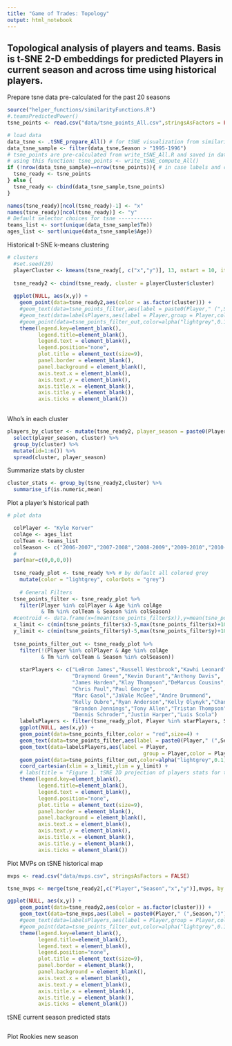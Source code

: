 ```yaml
---
title: "Game of Trades: Topology"
output: html_notebook
---
```


## Topological analysis of players and teams. Basis is t-SNE 2-D embeddings for predicted Players in current season and across time using historical players. 

Prepare tsne data pre-calculated for the past 20 seasons
```r
source("helper_functions/similarityFunctions.R")
#.teamsPredictedPower() 
tsne_points <- read.csv("data/tsne_points_All.csv",stringsAsFactors = FALSE)

# load data
data_tsne <- .tSNE_prepare_All() # for tSNE visualization from similarityFunctions.R
data_tsne_sample <- filter(data_tsne,Season > "1995-1996")
# tsne_points are pre-calculated from write_tSNE_All.R and saved in data/ directory
# using this function: tsne_points <- write_tSNE_compute_All()
if (!nrow(data_tsne_sample)==nrow(tsne_points)){ # in case labels and coordinates have different sizes
  tsne_ready <- tsne_points
} else {
  tsne_ready <- cbind(data_tsne_sample,tsne_points)
}

names(tsne_ready)[ncol(tsne_ready)-1] <- "x"
names(tsne_ready)[ncol(tsne_ready)] <- "y"
# Default selector choices for tsne -----------
teams_list <- sort(unique(data_tsne_sample$Tm))
ages_list <- sort(unique(data_tsne_sample$Age))

```

Historical t-SNE k-means clustering
```r
# clusters
  #set.seed(20)
  playerCluster <- kmeans(tsne_ready[, c("x","y")], 13, nstart = 10, iter.max = 20)
  
  tsne_ready2 <- cbind(tsne_ready, cluster = playerCluster$cluster)
  
  ggplot(NULL, aes(x,y)) +  
    geom_point(data=tsne_ready2,aes(color = as.factor(cluster))) +
    #geom_text(data=tsne_points_filter,aes(label = paste0(Player," (",Season,")")),size=3) +
    #geom_text(data=labelsPlayers,aes(label = Player,group = Player,color = Player), size=3) +  
    #geom_point(data=tsne_points_filter_out,color=alpha("lightgrey",0.1)) +
    theme(legend.key=element_blank(),
          legend.title=element_blank(),
          legend.text = element_blank(),
          legend.position="none",
          plot.title = element_text(size=9),
          panel.border = element_blank(),
          panel.background = element_blank(),
          axis.text.x = element_blank(),
          axis.text.y = element_blank(),
          axis.title.x = element_blank(),
          axis.title.y = element_blank(),
          axis.ticks = element_blank())
  

```

Who's in each cluster
```r
players_by_cluster <- mutate(tsne_ready2, player_season = paste0(Player," (",Season,")")) %>%
  select(player_season, cluster) %>%
  group_by(cluster) %>%
  mutate(id=1:n()) %>% 
  spread(cluster, player_season)

```

Summarize stats by cluster
```r
cluster_stats <- group_by(tsne_ready2,cluster) %>%
  summarise_if(is.numeric,mean)

```

Plot a player's historical path
```r
# plot data

  colPlayer <- "Kyle Korver"
  colAge <- ages_list
  colTeam <- teams_list
  colSeason <- c("2006-2007","2007-2008","2008-2009","2009-2010","2010-2011","2011-2012","2012-2013","2013-2014","2014-2015","2015-2016","2016-2017")
  #
  par(mar=c(0,0,0,0))
    
  tsne_ready_plot <- tsne_ready %>% # by default all colored grey
    mutate(color = "lightgrey", colorDots = "grey")
   
    # General Filters
  tsne_points_filter <- tsne_ready_plot %>%
    filter(Player %in% colPlayer & Age %in% colAge
           & Tm %in% colTeam & Season %in% colSeason)
  #centroid <- data.frame(x=(mean(tsne_points_filter$x)),y=mean(tsne_points_filter$y))
  x_limit <- c(min(tsne_points_filter$x)-5,max(tsne_points_filter$x)+10) 
  y_limit <- c(min(tsne_points_filter$y)-5,max(tsne_points_filter$y)+10)
  
  tsne_points_filter_out <- tsne_ready_plot %>%
    filter(!(Player %in% colPlayer & Age %in% colAge
           & Tm %in% colTeam & Season %in% colSeason))
      
    starPlayers <- c("LeBron James","Russell Westbrook","Kawhi Leonard","Stephen Curry",
                     "Draymond Green","Kevin Durant","Anthony Davis",
                     "James Harden","Klay Thompson","DeMarcus Cousins",
                     "Chris Paul","Paul George",
                     "Marc Gasol","JaVale McGee","Andre Drummond",
                     "Kelly Oubre","Ryan Anderson","Kelly Olynyk","Channing Frye",
                     "Brandon Jennings","Tony Allen","Tristan Thompson","Ian Mahinmi",
                     "Dennis Schroder","Justin Harper","Luis Scola")
    labelsPlayers <- filter(tsne_ready_plot, Player %in% starPlayers, Season == "2016-2017")
    ggplot(NULL, aes(x,y)) +  
    geom_point(data=tsne_points_filter,color = "red",size=4) +
    geom_text(data=tsne_points_filter,aes(label = paste0(Player," (",Season,")")),size=3) +
    geom_text(data=labelsPlayers,aes(label = Player,
                                            group = Player,color = Player), size=3) +  
    geom_point(data=tsne_points_filter_out,color=alpha("lightgrey",0.1)) +
    coord_cartesian(xlim = x_limit,ylim = y_limit) +
    # labs(title = "Figure 1. tSNE 2D projection of players stats for the past 20 seasons. Highlighted players correspond to 2016-2017 season. \nVisually, Kyrie is moving away from star players towards a region of secondary stars/3-point shooters. The closest players to \nKyrie last season were C.J. McCollum and Bradley Beal, both sidekicks to Damian Lillard and John Wall respectively. This could \nexplain Kyrie’s move out of Cleveland and LeBron’s shadow in search of a protagonist role.", size=2) +
    theme(legend.key=element_blank(),
          legend.title=element_blank(),
          legend.text = element_blank(),
          legend.position="none",
          plot.title = element_text(size=9),
          panel.border = element_blank(),
          panel.background = element_blank(),
          axis.text.x = element_blank(),
          axis.text.y = element_blank(),
          axis.title.x = element_blank(),
          axis.title.y = element_blank(),
          axis.ticks = element_blank())


```

Plot MVPs on tSNE historical map
```r
mvps <- read.csv("data/mvps.csv", stringsAsFactors = FALSE)

tsne_mvps <- merge(tsne_ready2[,c("Player","Season","x","y")],mvps, by = c("Player","Season"))

ggplot(NULL, aes(x,y)) +  
    geom_point(data=tsne_ready2,aes(color = as.factor(cluster))) +
    geom_text(data=tsne_mvps,aes(label = paste0(Player," (",Season,")")),size=3) +
    #geom_text(data=labelsPlayers,aes(label = Player,group = Player,color = Player), size=3) +  
    #geom_point(data=tsne_points_filter_out,color=alpha("lightgrey",0.1)) +
    theme(legend.key=element_blank(),
          legend.title=element_blank(),
          legend.text = element_blank(),
          legend.position="none",
          plot.title = element_text(size=9),
          panel.border = element_blank(),
          panel.background = element_blank(),
          axis.text.x = element_blank(),
          axis.text.y = element_blank(),
          axis.title.x = element_blank(),
          axis.title.y = element_blank(),
          axis.ticks = element_blank())

```

tSNE current season predicted stats
```r


```


Plot Rookies new season
```r


```


